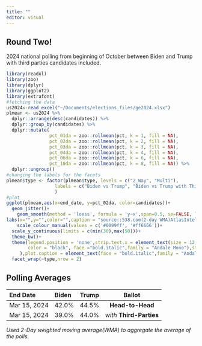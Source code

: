 ```yaml
---
title: ""
editor: visual
---
```


## Round Two!

2024 national polling from beginning of October between Biden and Trump with third parties candidates included.

```r
library(readxl)
library(zoo)
library(dplyr)
library(ggplot2) 
library(extrafont) 
#fetching the data
us2024<-read_excel("~/Documents/elections_files/ge2024.xlsx") 
plmean <- us2024 %>%
  dplyr::arrange(desc(candidates)) %>% 
  dplyr::group_by(candidates) %>% 
  dplyr::mutate(
                pct_01da = zoo::rollmean(pct, k = 1, fill = NA),
                pct_02da = zoo::rollmean(pct, k = 2, fill = NA),
                pct_03da = zoo::rollmean(pct, k = 3, fill = NA),
                pct_04da = zoo::rollmean(pct, k = 4, fill = NA),
                pct_06da = zoo::rollmean(pct, k = 6, fill = NA),
                pct_10da = zoo::rollmean(pct, k = 8, fill = NA)) %>% 
  dplyr::ungroup()  
#changing the labels for the facets
plmean$type <- factor(plmean$type, levels = c("2_Way", "Multi"),
                  labels = c("Biden vs Trump", "Biden vs Trump with Third Parties")
                  )
#plot
ggplot(plmean,aes(x=end_date, y=pct_02da, color=candidates))+
  geom_jitter()+
    geom_smooth(method = 'loess', formula = 'y~x',span=0.5, se=FALSE, lwd=2)+
labs(x="",y="",color="",caption = "source::538.com(2-day WMA)AtlasIntel,CBS,Civiqs,Cygnal,Emerson,FoxNews,J.L Partners\nMarist,Marquette,NBCNews,NYT/Siena,TippInsights,USAToday,Zogby\njamesstats.github.io/projectx")+
    scale_colour_manual(values = c('#0099ff', '#ff6666'))+
  scale_y_continuous(limits = c(min(30),max(50)))+ 
  theme_bw()+
  theme(legend.position = 'none',strip.text.x = element_text(size = 12, color = "black", face = "bold.italic",family = "Andale Mono"),strip.text.y = element_text(size = 8,
        color = "black", face ="bold.italic",family = "Andale Mono"),strip.background = element_rect(color="black", fill="white", size=0.5, linetype="solid"
     ),plot.caption = element_text(face = "bold.italic",family = "Andale Mono"))+ 
  facet_wrap(~type,nrow = 2)     

```

## Polling Averages

| End Date     | Biden | Trump |          Ballot          |
|:-------------|:------|:-----:|:------------------------:|
| Mar 15, 2024 | 42.0% | 44.5% |     **Head-to-Head**     |
| Mar 15, 2024 | 39.0% | 44.0% | *with* **Third-Parties** |

*Used 2-Day weighted moving average(WMA) to aggregate the average of the polls.*
